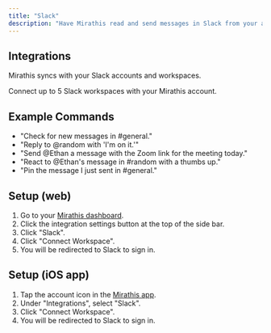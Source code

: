 ```yaml
---
title: "Slack"
description: "Have Mirathis read and send messages in Slack from your account"
---
```


## Integrations

Mirathis syncs with your Slack accounts and workspaces.

<Card title="Slack" icon="slack" iconType="duotone" horizontal={false}>
  Connect up to 5 Slack workspaces with your Mirathis account.
</Card>

## Example Commands

- "Check for new messages in #general."
- "Reply to @random with 'I'm on it.'"
- "Send @Ethan a message with the Zoom link for the meeting today."
- "React to @Ethan's message in #random with a thumbs up."
- "Pin the message I just sent in #general."

## Setup (web)

1. Go to your [Mirathis dashboard](https://mirathis.app).
2. Click the integration settings button at the top of the side bar.
3. Click "Slack".
4. Click "Connect Workspace".
5. You will be redirected to Slack to sign in.

## Setup (iOS app)

1. Tap the account icon in the [Mirathis app](https://mirathis.app).
2. Under "Integrations", select "Slack".
3. Click "Connect Workspace".
4. You will be redirected to Slack to sign in.